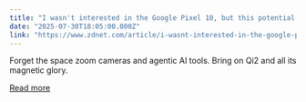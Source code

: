 ```yaml
---
title: "I wasn't interested in the Google Pixel 10, but this potential feature changes everything"
date: "2025-07-30T18:05:00.000Z"
link: "https://www.zdnet.com/article/i-wasnt-interested-in-the-google-pixel-10-but-this-potential-feature-changes-everything/"
---
```


Forget the space zoom cameras and agentic AI tools. Bring on Qi2 and all its magnetic glory.

[Read more](https://www.zdnet.com/article/i-wasnt-interested-in-the-google-pixel-10-but-this-potential-feature-changes-everything/)
